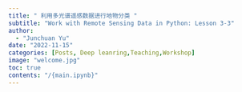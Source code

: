 ```yaml
---
title: " 利用多光谱遥感数据进行地物分类 "
subtitle: "Work with Remote Sensing Data in Python: Lesson 3-3"
author: 
  - "Junchuan Yu"
date: "2022-11-15"
categories: [Posts, Deep leanring,Teaching,Workshop]
image: "welcome.jpg"
toc: true
contents: "/{main.ipynb}"
---
```


<!-- ``` {.markdown code-preview="C:/Users/Administrator/OneDrive - odb/Documents/Website/blog-en/posts/lesson/main.ipynb"}
``` -->
<!-- ##   -->
<!-- ```` {.ipynb code-preview="main.ipynb"}
```` -->
